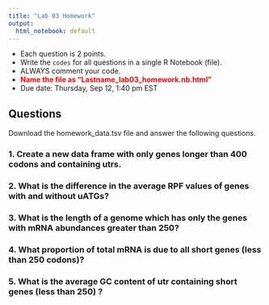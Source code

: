 ```yaml
---
title: "Lab 03 Homework"
output:
  html_notebook: default
---
```


- Each question is 2 points.
- Write the `codes` for all questions in a single R Notebook (file).
- ALWAYS comment your code.
- **<span style="color:red"> Name the file as "Lastname_lab03_homework.nb.html" </span>**
- Due date: Thursday, Sep 12, 1:40 pm EST

## Questions

Download the homework_data.tsv file and answer the following questions.

### 1. Create a new data frame with only genes longer than 400 codons and containing utrs.
### 2. What is the difference in the average RPF values of genes with and without uATGs?
### 3. What is the length of a genome which has only the genes with mRNA abundances greater than 250?
### 4. What proportion of total mRNA is due to all short genes (less than 250 codons)?
### 5. What is the average GC content of utr containing short genes (less than 250) ?